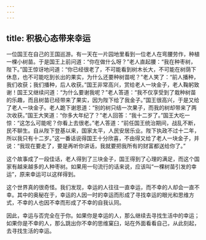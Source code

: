 ```yaml
---
---
---
```

title: 积极心态带来幸运
---



一位国王在自己的王国巡游。有一天在一片园地里看到一位老人在弯腰劳作，种植一棵小树苗。于是国王上前问道：“你在做什么呀？”老人直起腰：“我在种枣树，陛下。”国王惊讶地问道：“你已经很老了，不可能看到树木长大，不可能在树荫下休息，也不可能吃到长出的果实，为什么还要种树苗呢？”老人笑了：“前人播种，我们收获；我们播种，后人收获。”国王非常高兴，赏给老人一块金子，老人鞠躬致谢！国王又继续问道：“为什么要谢我呢？”老人答道：“我不仅享受到了栽种树苗的乐趣，而且树苗已经带来了果实，因为陛下给了我金子。”国王很高兴，于是又给了老人一块金子。老人跪下谢恩道：“别的树只结一次果子，而我的树却带来了两次收获。”国王大笑道：“你多大年纪了？”老人回答：“我十二岁了。”国王大吃一惊：“这怎么可能呢？你看上去很老。”老人答道：“前任国王统治期间，战乱不断，民不聊生。自从陛下登基以来，国家太平，人民安居乐业。陛下执政不过十二年，所以我只有十二岁。”这一番话说得国王十分欣喜，不由得又给了老人一块金子，并说：“我现在要走了，要是再听你讲话，我就要把我所有的财富都送给你了。”

这个故事成了一段佳话，老人得到了三块金子，国王得到了心理的满足，而这个国家有越来越多的人种枣树。如果用一句流行的话来说，应该叫“一棵树苗引发的幸运”，原来幸运可以这样得到。

这个世界真的很奇怪。我们发现，幸运的人往往一直幸运，而不幸的人却会一直不幸。其中的奥秘在于，幸运的人因一时的幸运而形成了寻找幸运的眼光和思维方式，不幸的人也因不幸而形成了不幸的自我认同。

因此，幸运与否完全在于你。如果你是幸运的人，那么继续去寻找生活中的幸运；如果你是不幸的人，那么跳出你不幸的思维窠臼，站在外面看看自己，从此刻起，去寻找生活的幸运。